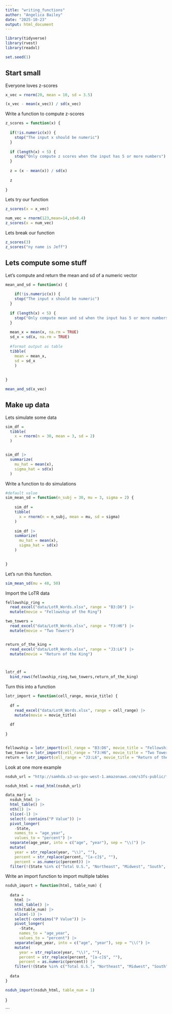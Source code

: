 ```yaml
---
title: "writing_functions"
author: "Angelica Bailey"
date: "2025-10-23"
output: html_document
---
```


```r
library(tidyverse)
library(rvest)
library(readxl)

set.seed(1)
```


## Start small

Everyone loves z-scores
```r
x_vec = rnorm(20, mean = 10, sd = 3.5)

(x_vec - mean(x_vec)) / sd(x_vec)
```


Write a function to compute z-scores
```r
z_scores = function(x) {
  
  if(!is.numeric(x)) {
    stop("The input x should be numeric")
  }
  
  if (length(x) < 5) {
    stop("Only compute z scores when the input has 5 or more numbers")
  }
  
  z = (x - mean(x)) / sd(x)
  
  z
  
}
```


Lets try our function

```r
z_scores(x = x_vec)

num_vec = rnorm(123,mean=14,sd=0.4)
z_scores(x = num_vec)

```


Lets break our function
```r
z_scores(3)
z_scores("ny name is Jeff")
```

## Lets compute some stuff

Let's compute and return the mean and sd of a numeric vector

```r
mean_and_sd = function(x) {
  
    if(!is.numeric(x)) {
    stop("The input x should be numeric")
  }
  
  if (length(x) < 5) {
    stop("Only compute mean and sd when the input has 5 or more numbers")
  }
  
  mean_x = mean(x, na.rm = TRUE)
  sd_x = sd(x, na.rm = TRUE)
  
  #format output as table
  tibble(
    mean = mean_x,
    sd = sd_x
    )  
 
  
}

mean_and_sd(x_vec)
```



## Make up data

Lets simulate some data
```r
sim_df =
  tibble(
    x = rnorm(n = 30, mean = 3, sd = 2)
  )


sim_df |> 
  summarize(
    mu_hat = mean(x),
    sigma_hat = sd(x)
  )
```



Write a function to do simulations

```r
#default value
sim_mean_sd = function(n_subj = 30, mu = 3, sigma = 2) {
  
    sim_df =
    tibble(
      x = rnorm(n = n_subj, mean = mu, sd = sigma)
    )
    
    sim_df |> 
    summarize(
      mu_hat = mean(x),
      sigma_hat = sd(x)
    )

  
}
```


Let's run this function.

```r
sim_mean_sd(mu = 48, 50)
```



Import the LoTR data
```r
fellowship_ring =
  read_excel("data/LotR_Words.xlsx", range = "B3:D6") |> 
  mutate(movie = "Fellowship of the Ring")

two_towers =
  read_excel("data/LotR_Words.xlsx", range = "F3:H6") |> 
  mutate(movie = "Two Towers")


return_of_the_king =
  read_excel("data/LotR_Words.xlsx", range = "J3:L6") |> 
  mutate(movie = "Return of the King")



lotr_df =
  bind_rows(fellowship_ring,two_towers,return_of_the_king)
```


Turn this into a function
```r
lotr_import = function(cell_range, movie_title) {
  
  df =
    read_excel("data/LotR_Words.xlsx", range = cell_range) |>
    mutate(movie = movie_title)
  
  df
  
}


fellowship = lotr_import(cell_range = "B3:D6", movie_title = "Fellowship of the Ring")
two_towers = lotr_import(cell_range = "F3:H6", movie_title = "Two Towers")
return = lotr_import(cell_range = "J3:L6", movie_title = "Return of the King")

```


Look at one more example

```r
nsduh_url = "http://samhda.s3-us-gov-west-1.amazonaws.com/s3fs-public/field-uploads/2k15StateFiles/NSDUHsaeShortTermCHG2015.htm"

nsduh_html = read_html(nsduh_url)

data_marj = 
  nsduh_html |> 
  html_table() |> 
  nth(1) |>
  slice(-1) |> 
  select(-contains("P Value")) |>
  pivot_longer(
    -State,
    names_to = "age_year", 
    values_to = "percent") |>
  separate(age_year, into = c("age", "year"), sep = "\\(") |>
  mutate(
    year = str_replace(year, "\\)", ""),
    percent = str_replace(percent, "[a-c]$", ""),
    percent = as.numeric(percent)) |>
  filter(!(State %in% c("Total U.S.", "Northeast", "Midwest", "South", "West")))
```


Write an import function to import multiple tables

```r

nsduh_import = function(html, table_num) {
  
  data = 
    html |> 
    html_table() |> 
    nth(table_num) |>
    slice(-1) |> 
    select(-contains("P Value")) |>
    pivot_longer(
      -State,
      names_to = "age_year", 
      values_to = "percent") |>
    separate(age_year, into = c("age", "year"), sep = "\\(") |>
    mutate(
      year = str_replace(year, "\\)", ""),
      percent = str_replace(percent, "[a-c]$", ""),
      percent = as.numeric(percent)) |>
    filter(!(State %in% c("Total U.S.", "Northeast", "Midwest", "South", "West")))
  
  data
}

nsduh_import(nsduh_html, table_num = 1)
```
  
  
}


```




